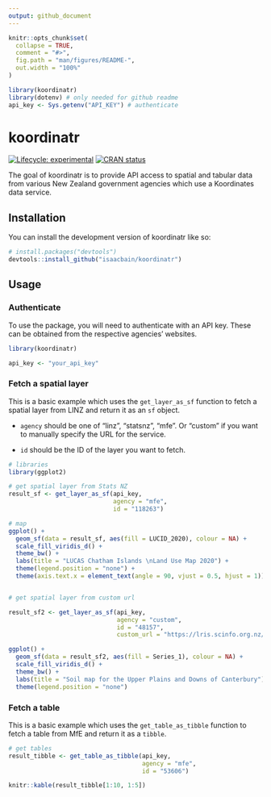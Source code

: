 ```yaml
---
output: github_document
---
```


```r
knitr::opts_chunk$set(
  collapse = TRUE,
  comment = "#>",
  fig.path = "man/figures/README-",
  out.width = "100%"
)

library(koordinatr)
library(dotenv) # only needed for github readme
api_key <- Sys.getenv("API_KEY") # authenticate
```

# koordinatr

<!-- badges: start -->
[![Lifecycle: experimental](https://img.shields.io/badge/lifecycle-experimental-orange.svg)](https://lifecycle.r-lib.org/articles/stages.html#experimental)
[![CRAN status](https://www.r-pkg.org/badges/version/koordinatr)](https://CRAN.R-project.org/package=koordinatr)
<!-- badges: end -->

The goal of koordinatr is to provide API access to spatial and tabular data from various New Zealand government agencies which use a Koordinates data service. 

## Installation

You can install the development version of koordinatr like so:

``` r
# install.packages("devtools")
devtools::install_github("isaacbain/koordinatr")
```

## Usage
### Authenticate 

To use the package, you will need to authenticate with an API key. These can be obtained from the respective agencies' websites. 

``` r
library(koordinatr)

api_key <- "your_api_key"
```

### Fetch a spatial layer

This is a basic example which uses the `get_layer_as_sf` function to fetch a spatial layer from LINZ and return it as an `sf` object. 

- `agency` should be one of "linz", "statsnz", "mfe". Or "custom" if you want to manually specify the URL for the service. 

- `id` should be the ID of the layer you want to fetch.


```r
# libraries
library(ggplot2)

# get spatial layer from Stats NZ
result_sf <- get_layer_as_sf(api_key,
                             agency = "mfe",
                             id = "118263")

# map
ggplot() +
  geom_sf(data = result_sf, aes(fill = LUCID_2020), colour = NA) +
  scale_fill_viridis_d() +
  theme_bw() +
  labs(title = "LUCAS Chatham Islands \nLand Use Map 2020") +
  theme(legend.position = "none") +
  theme(axis.text.x = element_text(angle = 90, vjust = 0.5, hjust = 1))


# get spatial layer from custom url

result_sf2 <- get_layer_as_sf(api_key,
                              agency = "custom",
                              id = "48157",
                              custom_url = "https://lris.scinfo.org.nz/services;key=")

ggplot() +
  geom_sf(data = result_sf2, aes(fill = Series_1), colour = NA) +
  scale_fill_viridis_d() +
  theme_bw() +
  labs(title = "Soil map for the Upper Plains and Downs of Canterbury") +
  theme(legend.position = "none")
```

### Fetch a table

This is a basic example which uses the `get_table_as_tibble` function to fetch a table from MfE and return it as a `tibble`.

```r
# get tables
result_tibble <- get_table_as_tibble(api_key,
                                     agency = "mfe",
                                     id = "53606")

knitr::kable(result_tibble[1:10, 1:5])
```
